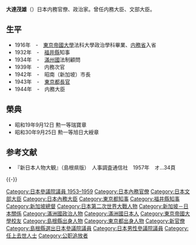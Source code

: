 {{Infobox Officeholder
| name  = 大達 茂雄
| original_name = 
| native_name_lang = 
| image =Koiso cabinet photo op.jpg
| imagesize = 250px
| caption=小磯内閣合照（大達茂雄在後列中央）
| office = {{JPN}}第70任[[文部大臣_(日本)|文部大臣]]
| term_start = 1953年5月21日
| term_end = 1954年12月10日
| primeminister = [[吉田茂|吉田茂]]
| predecessor = {{link-ja|岡野清豪|岡野清豪}}
| successor = {{link-ja|安藤正純|安藤正純}}
| office1    = {{EOJ}}第60任[[内務大臣_(日本)|内務大臣]]
| term_start1 = 1944年7月22日
| term_end1 = 1945年4月7日
| primeminister1=[[小磯国昭|小磯国昭]]
| predecessor1 ={{link-ja|安藤紀三郎|安藤紀三郎}}
| successor1 = {{link-ja|安倍源基|安倍源基}}
| office2    = {{flagicon|Tokyo}}第1任[[東京都長官|東京都長官]]
| term_start2 = 1943年7月1日
| term_end2 =1944年7月22日
| predecessor2 =新設職位<br>（[[東京府知事|東京府知事]]為{{link-ja|松村光磨|松村光磨}}，[[東京市長|東京市長]]為{{link-ja|岸本綾夫|岸本綾夫}}）
| successor2 = [[西尾寿造|西尾寿造]]
| office3    = {{EOJ}}第1任[[昭南特別市|昭南特別市]]市長
| term_start3 = 1942年3月7日
| term_end3 = 1943年7月1日
| predecessor3 =新設職位<br>（[[大英帝國|大英帝國]][[海峽殖民地|海峽殖民地]]總督為[[珊頓·托馬斯|珊頓·托馬斯]]）
| successor3 = {{link-ja|内藤寬一|内藤寛一}}
| office4    = {{Manchukuo}}第4任{{link-ja|總務廳 (滿洲國)|総務庁 (満州国)|總務廳長}}
| term_start4 = 1936年4月9日
| term_end4 = 1936年12月16日
| primeminister4=[[張景惠|張景惠]]
| predecessor4 ={{link-ja|長岡隆一郎|長岡隆一郎}}
| successor4 = [[星野直樹|星野直樹]]
| office5   = {{flagicon|Fukui}}第24任官選[[福井縣知事|福井縣知事]]
| term_start5 = 1932年3月8日
| term_end5 =1934年4月6日
| predecessor5 ={{link-ja|小濱浄礦|小浜浄鉱}}
| successor5 = {{link-ja|近藤駿介|近藤駿介 (内務官僚)}}
|office6   = {{JPN}}[[參議院_(日本)|參議院]]議員
|term_start6  = 1953年5月3日
|term_end6 = {{box|1955年9月25日}}
|predecessor6 = 
|successor6  = {{link-ja|佐野廣|佐野広}}（補選）
|constituency6= [[島根縣選舉區|島根縣選舉區]]
| birth_date = {{birth_date|1892|1|5}}
| birth_place = {{EOJ}}[[島根縣|島根縣]][[那賀郡_(島根縣)|那賀郡]]{{link-ja|濱田町|浜田町}}<br>（現[[濱田市|濱田市]]）
| death_date = {{death_date_and_age|1955|9|25|1892|1|5}}
| death_place = 
| spouse = 
|relatives=
|children=
|occupation = [[官員|官員]]
| party =[[自由党_(日本1950年)|自由党]]
| signature = 
|alma_mater=[[東京帝国大学|東京帝国大学]]法科大学政治学科
|website=
}}
'''大達茂雄'''（{{bd|1892年|1月5日|1955年|9月25日|Oodachi Shigeo}}）日本内務官僚、政治家。曾任内務大臣、文部大臣。

==生平==
*1916年　-　[[東京大學|東京帝國大學]]法科大學政治學科畢業、[[内務省_(日本)|内務省]]入省
*1932年　-　[[福井縣|福井縣]]知事
*1934年　-　[[滿州國|滿州國]]法制顧問
*1939年　-　内務次官
*1942年　-　昭南（新加坡）市長
*1943年　-　[[東京都長官|東京都長官]]
*1944年　-　内務大臣

==榮典==
*昭和19年9月12日 勲一等瑞寶章　
*昭和30年9月25日 勲一等旭日大綬章　

==参考文献==
{{refbegin}}
*『新日本人物大観』（島根県版）　人事調査通信社　1957年　オ…34頁
{{refend}}
{{-}}
{{start box}}
{{s-off}}
{{Succession box
| title  =  {{flagicon|JPN}} [[文部大臣_(日本)|文部大臣]]
| years  = 第70代：1953 - 1954
| before = [[岡野清豪|岡野清豪]]
| after  = [[安藤正純|安藤正純]]
}}
{{Succession box
| title  =  {{flagicon|JPN}} [[内務大臣_(日本)|内務大臣]]
| years  = 第67代：1944 - 1945
| before = [[安藤紀三郎|安藤紀三郎]]
| after  = [[安倍源基|安倍源基]]
}}
{{Succession box
| title  =  [[文部大臣|東京都長官]]
| years  = 初代：1943 - 1944
| before = [[松村光磨|松村光磨]]
| beforenote = （東京府知事）
| after  = [[西尾壽造|西尾壽造]]
}}
{{Succession box
| title  = {{flagicon|JPN}} [[内務次官|内務次官]]
| years  = 第43代：1939 - 1940
| before = [[館哲二|館哲二]]
| after  = [[挟間茂|挟間茂]]
}}
{{Succession box
| title  = [[福井縣知事|福井縣知事]] 
| years  = 官選第24代：1932 - 1934
| before = [[小浜浄鉱|小浜浄鉱]]
| after  = [[近藤駿介_(内務官僚)|近藤駿介]]
}}
{{end box}}

{{文部科学大臣}}
{{内務大臣}}
{{東京都知事|1943 - 1944|都長官}}
{{福井縣知事}}
{{新加坡總督}}

{{DEFAULTSORT:Oodachi Shigeo}}
[[Category:日本參議院議員_1953–1959|Category:日本參議院議員 1953–1959]]
[[Category:日本內務官僚|Category:日本內務官僚]]
[[Category:日本文部大臣|Category:日本文部大臣]]
[[Category:日本內務大臣|Category:日本內務大臣]]
[[Category:東京都知事|Category:東京都知事]]
[[Category:福井縣知事|Category:福井縣知事]]
[[Category:新加坡總督|Category:新加坡總督]]
[[Category:日本第二次世界大戰人物|Category:日本第二次世界大戰人物]]
[[Category:新加坡－日本關係|Category:新加坡－日本關係]]
[[Category:滿洲國政治人物|Category:滿洲國政治人物]]
[[Category:滿洲國日本人|Category:滿洲國日本人]]
[[Category:東京帝國大學校友|Category:東京帝國大學校友]]
[[Category:島根縣出身人物|Category:島根縣出身人物]]
[[Category:東京都出身人物|Category:東京都出身人物]]
[[Category:新官僚|Category:新官僚]]
[[Category:島根縣選出日本參議院議員|Category:島根縣選出日本參議院議員]]
[[Category:日本男性參議院議員|Category:日本男性參議院議員]]
[[Category:任上去世人士|Category:任上去世人士]]
[[Category:公职追放者|Category:公职追放者]]